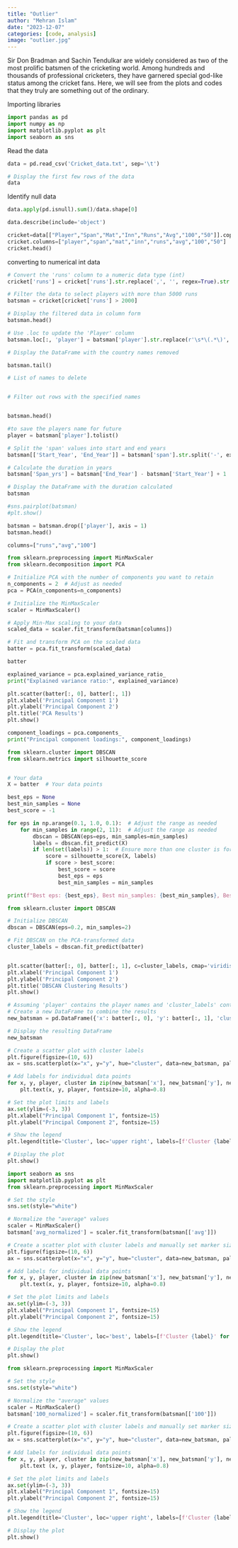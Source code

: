 ```yaml
---
title: "Outlier"
author: "Mehran Islam"
date: "2023-12-07"
categories: [code, analysis]
image: "outlier.jpg"
---
```


Sir Don Bradman and Sachin Tendulkar are widely considered as two of the most prolific batsmen of the cricketing world. Among hundreds and thousands of professional cricketers, they have garnered special god-like status among the cricket fans. Here, we will see from the plots and codes that they truly are something out of the ordinary.

Importing libraries

```python
import pandas as pd
import numpy as np
import matplotlib.pyplot as plt
import seaborn as sns
```

Read the data

```python
data = pd.read_csv('Cricket_data.txt', sep='\t')

# Display the first few rows of the data
data
```

Identify null data

```python
data.apply(pd.isnull).sum()/data.shape[0]
```

```python
data.describe(include='object')
```

```python
cricket=data[["Player","Span","Mat","Inn","Runs","Avg","100","50"]].copy()
cricket.columns=["player","span","mat","inn","runs","avg","100","50"]
cricket.head()
```

converting to numerical int data

```python
# Convert the 'runs' column to a numeric data type (int)
cricket['runs'] = cricket['runs'].str.replace(',', '', regex=True).str.extract('(\d+)').astype(float)

# Filter the data to select players with more than 5000 runs
batsman = cricket[cricket['runs'] > 2000]

# Display the filtered data in column form
batsman.head()
```

```python
# Use .loc to update the 'Player' column
batsman.loc[:, 'player'] = batsman['player'].str.replace(r'\s*\(.*\)', '', regex=True)

# Display the DataFrame with the country names removed

batsman.tail()
```

```python
# List of names to delete


# Filter out rows with the specified names


batsman.head()
```

```python
#to save the players name for future 
player = batsman['player'].tolist()
```

```python
# Split the 'span' values into start and end years
batsman[['Start_Year', 'End_Year']] = batsman['span'].str.split('-', expand=True).astype(int)

# Calculate the duration in years
batsman['Span_yrs'] = batsman['End_Year'] - batsman['Start_Year'] + 1  # Adding 1 to include both start and end years

# Display the DataFrame with the duration calculated
batsman
```

```python
#sns.pairplot(batsman)
#plt.show()
```

```python
batsman = batsman.drop(['player'], axis = 1)
batsman.head()
```

```python
columns=["runs","avg","100"]
```

```python
from sklearn.preprocessing import MinMaxScaler
from sklearn.decomposition import PCA

# Initialize PCA with the number of components you want to retain
n_components = 2  # Adjust as needed
pca = PCA(n_components=n_components)

# Initialize the MinMaxScaler
scaler = MinMaxScaler()

# Apply Min-Max scaling to your data
scaled_data = scaler.fit_transform(batsman[columns])

# Fit and transform PCA on the scaled data
batter = pca.fit_transform(scaled_data)

batter
```

```python
explained_variance = pca.explained_variance_ratio_
print("Explained variance ratio:", explained_variance)
```

```python
plt.scatter(batter[:, 0], batter[:, 1])
plt.xlabel('Principal Component 1')
plt.ylabel('Principal Component 2')
plt.title('PCA Results')
plt.show()

```

```python
component_loadings = pca.components_
print("Principal component loadings:", component_loadings)
```

```python
from sklearn.cluster import DBSCAN
from sklearn.metrics import silhouette_score


# Your data
X = batter  # Your data points

best_eps = None
best_min_samples = None
best_score = -1

for eps in np.arange(0.1, 1.0, 0.1):  # Adjust the range as needed
    for min_samples in range(2, 11):  # Adjust the range as needed
        dbscan = DBSCAN(eps=eps, min_samples=min_samples)
        labels = dbscan.fit_predict(X)
        if len(set(labels)) > 1:  # Ensure more than one cluster is formed
            score = silhouette_score(X, labels)
            if score > best_score:
                best_score = score
                best_eps = eps
                best_min_samples = min_samples

print(f"Best eps: {best_eps}, Best min_samples: {best_min_samples}, Best Silhouette Score: {best_score}")
```

```python
from sklearn.cluster import DBSCAN

# Initialize DBSCAN
dbscan = DBSCAN(eps=0.2, min_samples=2)

# Fit DBSCAN on the PCA-transformed data
cluster_labels = dbscan.fit_predict(batter)


plt.scatter(batter[:, 0], batter[:, 1], c=cluster_labels, cmap='viridis')
plt.xlabel('Principal Component 1')
plt.ylabel('Principal Component 2')
plt.title('DBSCAN Clustering Results')
plt.show()
```

```python
# Assuming 'player' contains the player names and 'cluster_labels' contains the cluster assignments
# Create a new DataFrame to combine the results
new_batsman = pd.DataFrame({'x': batter[:, 0], 'y': batter[:, 1], 'cluster': cluster_labels, 'player': player})

# Display the resulting DataFrame
new_batsman
```

```python
# Create a scatter plot with cluster labels
plt.figure(figsize=(10, 6))
ax = sns.scatterplot(x="x", y="y", hue="cluster", data=new_batsman, palette="viridis", s=100)

# Add labels for individual data points
for x, y, player, cluster in zip(new_batsman['x'], new_batsman['y'], new_batsman['player'], new_batsman['cluster']):
    plt.text(x, y, player, fontsize=10, alpha=0.8)

# Set the plot limits and labels
ax.set(ylim=(-3, 3))
plt.xlabel("Principal Component 1", fontsize=15)
plt.ylabel("Principal Component 2", fontsize=15)

# Show the legend
plt.legend(title='Cluster', loc='upper right', labels=[f'Cluster {label}' for label in new_batsman['cluster'].unique()])

# Display the plot
plt.show()
```

```python
import seaborn as sns
import matplotlib.pyplot as plt
from sklearn.preprocessing import MinMaxScaler

# Set the style
sns.set(style="white")

# Normalize the "average" values
scaler = MinMaxScaler()
batsman['avg_normalized'] = scaler.fit_transform(batsman[['avg']])

# Create a scatter plot with cluster labels and manually set marker size based on "average" values
plt.figure(figsize=(10, 6))
ax = sns.scatterplot(x="x", y="y", hue="cluster", data=new_batsman, palette="viridis", sizes=(50, 500), size=batsman['avg_normalized'])

# Add labels for individual data points
for x, y, player, cluster in zip(new_batsman['x'], new_batsman['y'], new_batsman['player'], new_batsman['cluster']):
    plt.text(x, y, player, fontsize=10, alpha=0.8)

# Set the plot limits and labels
ax.set(ylim=(-3, 3))
plt.xlabel("Principal Component 1", fontsize=15)
plt.ylabel("Principal Component 2", fontsize=15)

# Show the legend
plt.legend(title='Cluster', loc='best', labels=[f'Cluster {label}' for label in new_batsman['cluster'].unique()])

# Display the plot
plt.show()

```

```python
from sklearn.preprocessing import MinMaxScaler

# Set the style
sns.set(style="white")

# Normalize the "average" values
scaler = MinMaxScaler()
batsman['100_normalized'] = scaler.fit_transform(batsman[['100']])

# Create a scatter plot with cluster labels and manually set marker size based on "average" values
plt.figure(figsize=(10, 6))
ax = sns.scatterplot(x="x", y="y", hue="cluster", data=new_batsman, palette="viridis", sizes=(50, 500), size=batsman['100_normalized'])

# Add labels for individual data points
for x, y, player, cluster in zip(new_batsman['x'], new_batsman['y'], new_batsman['player'], new_batsman['cluster']):
    plt.text (x, y, player, fontsize=10, alpha=0.8)

# Set the plot limits and labels
ax.set(ylim=(-3, 3))
plt.xlabel("Principal Component 1", fontsize=15)
plt.ylabel("Principal Component 2", fontsize=15)

# Show the legend
plt.legend(title='Cluster', loc='upper right', labels=[f'Cluster {label}' for label in new_batsman['cluster'].unique()])

# Display the plot
plt.show()
```
